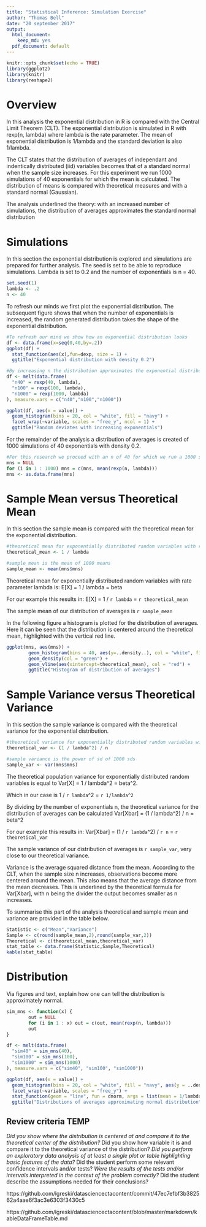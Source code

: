 ```yaml
---
title: "Statistical Inference: Simulation Exercise"
author: "Thomas Bell"
date: "20 september 2017"
output:
  html_document: 
    keep_md: yes
  pdf_document: default
---
```


```r
knitr::opts_chunk$set(echo = TRUE)
library(ggplot2)
library(knitr)
library(reshape2)
```

# Overview
In this analysis the exponential distribution in R is compared with the Central Limit Theorem (CLT). The exponential distribution is simulated in R with rexp(n, lambda) where lambda is the rate parameter. The mean of exponential distribution is 1/lambda and the standard deviation is also 1/lambda.

The CLT states that the distribution of averages of independant and indentically distributed (iid) variables becomes that of a standard normal when the sample size increases. For this experiment we run 1000 simulations of 40 exponentials for which the mean is calculated. The distribution of means is compared with theoretical measures and with a standard normal (Gaussian).

The analysis underlined the theory: with an increased number of simulations, the distribution of averages approximates the standard normal distribution 

# Simulations
In this section the exponential distribution is explored and simulations are prepared for further analysis. The seed is set to be able to reproduce simulations. Lambda is set to 0.2 and the number of exponentials is n = 40.

```r
set.seed(1)
lambda <- .2
n <- 40
```

To refresh our minds we first plot the exponential distribution. The subsequent figure shows that when the number of exponentials is increased, the random generated distribution takes the shape of the exponential distribution.

```r
#To refresh our mind we show how an exponential distribution looks
df <- data.frame(x=seq(0,40,by=.2))
ggplot(df) + 
  stat_function(aes(x),fun=dexp, size = 1) + 
  ggtitle("Exponential distribution with density 0.2")

#By increasing n the distribution approximates the exponential distribution
df <- melt(data.frame(
  "n40" = rexp(40, lambda),
  "n100" = rexp(100, lambda),
  "n1000" = rexp(1000, lambda)
), measure.vars = c("n40","n100","n1000"))

ggplot(df, aes(x = value)) + 
  geom_histogram(bins = 20, col = "white", fill = "navy") + 
  facet_wrap(~variable, scales = "free_y", ncol = 1) +
  ggtitle("Random deviates with increasing exponentials")
```

For the remainder of the analysis a distribution of averages is created of 1000 simulations of 40 exponentials with density 0.2.

```r
#For this research we proceed with an n of 40 for which we run a 1000 simulations for which we will investigate the distribution of the means
mns = NULL
for (i in 1 : 1000) mns = c(mns, mean(rexp(n, lambda)))
mns <- as.data.frame(mns)
```

# Sample Mean versus Theoretical Mean
In this section the sample mean is compared with the theoretical mean for the exponential distribution.

```r
#theoretical mean for exponentially distributed random variables with rate parameter lambda is E[X] = 1 / lambda = beta
theoretical_mean <- 1 / lambda

#sample mean is the mean of 1000 means
sample_mean <- mean(mns$mns)
```

Theoretical mean for exponentially distributed random variables with rate parameter lambda is: E[X] = 1 / lambda = beta

For our example this results in: E[X] = 1 / `r lambda` = `r theoretical_mean`

The sample mean of our distribution of averages is `r sample_mean`

In the following figure a histogram is plotted for the distribution of averages. Here it can be seen that the distribution is centered around the theoretical mean, highlighted with the vertical red line.

``` r
ggplot(mns, aes(mns)) + 
        geom_histogram(bins = 40, aes(y=..density..), col = "white", fill = "navy") + 
        geom_density(col = "green") + 
        geom_vline(aes(xintercept=theoretical_mean), col = "red") +
        ggtitle("Histogram of distribution of averages")
```

# Sample Variance versus Theoretical Variance
In this section the sample variance is compared with the theoretical variance for the exponential distribution.

```r
#theoretical variance for exponentially distributed random variables with rate parameter lambda is Var[X] = (1 / lambda^2) / n = beta^2
theoretical_var <- (1 / lambda^2) / n

#sample variance is the power of sd of 1000 sds
sample_var <- var(mns$mns)
```

The theoretical population variance for exponentially distributed random variables is equal to Var[X] = 1 / lambda^2 = beta^2.

Which in our case is 1 / `r lambda`^2 = `r 1/lambda^2` 

By dividing by the number of exponentials n, the theoretical variance for the distribution of averages can be calculated Var[Xbar] = (1 / lambda^2) / n = beta^2

For our example this results in: Var[Xbar]  = (1 / `r lambda`^2) / `r n` = `r theoretical_var`

The sample variance of our distribution of averages is `r sample_var`, very close to our theoretical variance.

Variance is the average squared distance from the mean. According to the CLT, when the sample size n increases, observations become more centered around the mean. This also means that the average distance from the mean decreases. This is underlined by the theoretical formula for Var[Xbar], with n being the divider the output becomes smaller as n increases.

To summarise this part of the analysis theoretical and sample mean and variance are provided in the table below.

```r
Statistic <- c("Mean","Variance")
Sample <- c(round(sample_mean,2),round(sample_var,2))
Theoretical <- c(theoretical_mean,theoretical_var)
stat_table <- data.frame(Statistic,Sample,Theoretical)
kable(stat_table)
```

# Distribution
Via figures and text, explain how one can tell the distribution is approximately normal.

```r
sim_mns <- function(x) {
        out = NULL
        for (i in 1 : x) out = c(out, mean(rexp(n, lambda)))
        out
}

df <- melt(data.frame(
  "sim40" = sim_mns(40),
  "sim100" = sim_mns(100),
  "sim1000" = sim_mns(1000)
), measure.vars = c("sim40", "sim100", "sim1000"))

ggplot(df, aes(x = value)) + 
  geom_histogram(bins = 20, col = "white", fill = "navy", aes(y = ..density..)) + 
  facet_wrap(~variable, scales = "free_y") +
  stat_function(geom = "line", fun = dnorm, args = list(mean = 1/lambda, sd = (1/lambda)/sqrt(n)), col = "red") +
  ggtitle("Distributions of averages approximating normal distribution")
```







## Review criteria TEMP

*Did you show where the distribution is centered at and compare it to the theoretical center of the distribution?
*Did you show how variable it is and compare it to the theoretical variance of the distribution?
*Did you perform an exploratory data analysis of at least a single plot or table highlighting basic features of the data?
*Did the student perform some relevant confidence intervals and/or tests?
*Were the results of the tests and/or intervals interpreted in the context of the problem correctly?
*Did the student describe the assumptions needed for their conclusions?


https://github.com/lgreski/datasciencectacontent/commit/47ec7efbf3b382562a4aae6f3ac3e6303f3430c5

https://github.com/lgreski/datasciencectacontent/blob/master/markdown/kableDataFrameTable.md
